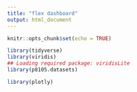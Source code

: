```yaml
---
title: "flex dashboard"
output: html_document
---
```


```r
knitr::opts_chunk$set(echo = TRUE)

library(tidyverse)
library(viridis)
## Loading required package: viridisLite
library(p8105.datasets)

library(plotly)
```







